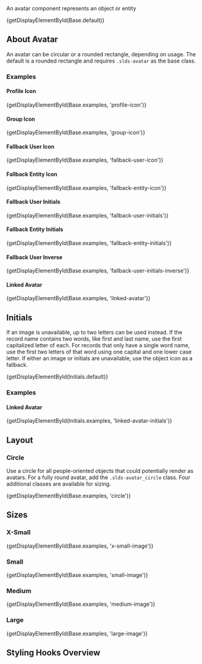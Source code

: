 
<div className="doc lead">
  An avatar component represents an object or entity
</div>

<CodeView exampleOnly>{getDisplayElementById(Base.default)}</CodeView>

## About Avatar

An avatar can be circular or a rounded rectangle, depending on usage. The default is a rounded rectangle and requires `.slds-avatar` as the base class.

### Examples

#### Profile Icon

<CodeView>{getDisplayElementById(Base.examples, 'profile-icon')}</CodeView>

#### Group Icon

<CodeView>{getDisplayElementById(Base.examples, 'group-icon')}</CodeView>

#### Fallback User Icon

<CodeView>
  {getDisplayElementById(Base.examples, 'fallback-user-icon')}
</CodeView>

#### Fallback Entity Icon

<CodeView>
  {getDisplayElementById(Base.examples, 'fallback-entity-icon')}
</CodeView>

#### Fallback User Initials

<CodeView>
  {getDisplayElementById(Base.examples, 'fallback-user-initials')}
</CodeView>

#### Fallback Entity Initials

<CodeView>
  {getDisplayElementById(Base.examples, 'fallback-entity-initials')}
</CodeView>

#### Fallback User Inverse

<CodeView>
  {getDisplayElementById(Base.examples, 'fallback-user-initials-inverse')}
</CodeView>

#### Linked Avatar

<CodeView>{getDisplayElementById(Base.examples, 'linked-avatar')}</CodeView>

## Initials

If an image is unavailable, up to two letters can be used instead. If the record name contains two words, like first and last name, use the first capitalized letter of each. For records that only have a single word name, use the first two letters of that word using one capital and one lower case letter. If either an image or initials are unavailable, use the object icon as a fallback.

<CodeView>{getDisplayElementById(Initials.default)}</CodeView>

### Examples

#### Linked Avatar

<CodeView>
  {getDisplayElementById(Initials.examples, 'linked-avatar-initials')}
</CodeView>

## Layout

### Circle

Use a circle for all people-oriented objects that could potentially render as avatars. For a fully round avatar, add the `.slds-avatar_circle` class. Four additional classes are available for sizing.

<CodeView>{getDisplayElementById(Base.examples, 'circle')}</CodeView>

## Sizes

### X-Small

<CodeView toggleCode={false}>
  {getDisplayElementById(Base.examples, 'x-small-image')}
</CodeView>

### Small

<CodeView toggleCode={false}>
  {getDisplayElementById(Base.examples, 'small-image')}
</CodeView>

### Medium

<CodeView toggleCode={false}>
  {getDisplayElementById(Base.examples, 'medium-image')}
</CodeView>

### Large

<CodeView toggleCode={false}>
  {getDisplayElementById(Base.examples, 'large-image')}
</CodeView>

## Styling Hooks Overview

<StylingHooksTable name="avatar" type="component" />
